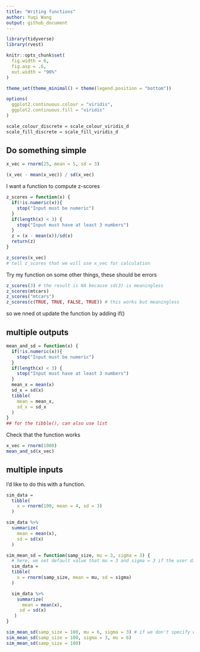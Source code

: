 ```yaml
---
title: "Writing functions"
author: Yuqi Wang
output: github_document
---
```


```r
library(tidyverse)
library(rvest)

knitr::opts_chunk$set(
  fig.width = 6,
  fig.asp = .6,
  out.width = "90%"
)

theme_set(theme_minimal() + theme(legend.position = "bottom"))

options(
  ggplot2.continuous.colour = "viridis",
  ggplot2.continuous.fill = "viridis"
)

scale_colour_discrete = scale_colour_viridis_d
scale_fill_discrete = scale_fill_viridis_d
```

## Do something simple

```r
x_vec = rnorm(25, mean = 5, sd = 3)

(x_vec - mean(x_vec)) / sd(x_vec)
```


I want a function to compute z-scores

```r
z_scores = function(x) {
  if(!is.numeric(x)){
    stop("Input must be numeric")
  }
  if(length(x) < 3) {
    stop("Input must have at least 3 numbers")
  }
  z = (x - mean(x))/sd(x)
  return(z)
}

z_scores(x_vec)
# tell z_scores that we will use x_vec for calculation
```

Try my function on some other things, these should be errors

```r
z_scores(3) # the result is NA because sd(3) is meaningless
z_scores(mtcars)
z_scores("mtcars")
z_scores(c(TRUE, TRUE, FALSE, TRUE)) # this works but meaningless
```

so we nned ot update the function by adding if()

## multiple outputs

```r
mean_and_sd = function(x) {
  if(!is.numeric(x)){
    stop("Input must be numeric")
  }
  if(length(x) < 3) {
    stop("Input must have at least 3 numbers")
  }
  mean_x = mean(x)
  sd_x = sd(x)
  tibble(
    mean = mean_x,
    sd_x = sd_x
  )
}
## for the tibble(), can also use list
```

Check that the function works

```r
x_vec = rnorm(1000)
mean_and_sd(x_vec)
```


## multiple inputs

I'd like to do this with a function.

```r
sim_data = 
  tibble(
    x = rnorm(100, mean = 4, sd = 3)
  )

sim_data %>% 
  summarize(
    mean = mean(x),
    sd = sd(x)
  )


```

```r
sim_mean_sd = function(samp_size, mu = 3, sigma = 3) {
  # here, we set default value that mu = 3 and sigma = 3 if the user didn't input anything.
  sim_data = 
  tibble(
    x = rnorm(samp_size, mean = mu, sd = sigma)
  )

  sim_data %>% 
    summarize(
      mean = mean(x),
     sd = sd(x)
   )
}

sim_mean_sd(samp_size = 100, mu = 6, sigma = 3) # if we don't specify what 100 is, the r will by default think this is the first thing we input, that is, the sample size
sim_mean_sd(samp_size = 100, sigma = 3, mu = 6)
sim_mean_sd(samp_size = 100)
```






